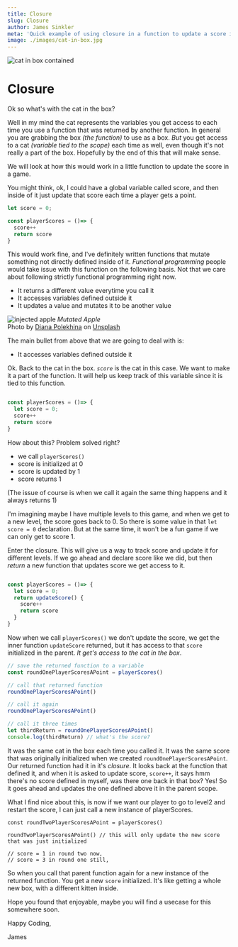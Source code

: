 ```yaml
---
title: Closure
slug: Closure
author: James Sinkler
meta: 'Quick example of using closure in a function to update a score in a game'
image: ./images/cat-in-box.jpg
---
```


![cat in box contained](./images/cat-in-box.jpg)

# Closure

Ok so what's with the cat in the box?

Well in my mind the cat represents the variables you get access to each time you use a function that was returned by another function. In general you are grabbing the box <em>(the function)</em> to use as a box. <em> But </em> you get access to a cat <em>(variable tied to the scope)</em> each time as well, even though it's not really a part of the box. Hopefully by the end of this that will make sense.

We will look at how this would work in a little function to update the score in a game.

You might think, ok, I could have a global variable called score, and then inside of it just update that score each time a player gets a point.

```javascript
let score = 0;

const playerScores = ()=> {
  score++
  return score
}
```

This would work fine, and I've definitely written functions that mutate something not directly defined inside of it. <em>Functional programming</em> people would take issue with this function on the following basis. Not that we care about following strictly functional programming right now. 

- It returns a different value everytime you call it
- It accesses variables defined outside it
- It updates a value and mutates it to be another value

![injected apple](./images/mutated-apple.jpg)
<em>Mutated Apple</em><br/>
<span>Photo by <a href="https://unsplash.com/@diana_pole?utm_source=unsplash&utm_medium=referral&utm_content=creditCopyText">Diana Polekhina</a> on <a href="https://unsplash.com/s/photos/gmo-apple?utm_source=unsplash&utm_medium=referral&utm_content=creditCopyText">Unsplash</a></span>


The main bullet from above that we are going to deal with is: 
- It accesses variables defined outside it

Ok. Back to the cat in the box. <em>`score`</em> is the cat in this case. We want to make it a part of the function. It will help us keep track of this variable since it is tied to this function.

```javascript

const playerScores = ()=> {
  let score = 0;
  score++
  return score
}
```

How about this? Problem solved right?
- we call `playerScores()`
- score is initialized at 0
- score is updated by 1
- score returns 1

(The issue of course is when we call it again the same thing happens and it always returns 1)

I'm imagining maybe I have multiple levels to this game, and when we get to a new level, the score goes back to 0. So there is some value in that `let score = 0` declaration. But at the same time, it won't be a fun game if we can only get to score 1.

Enter the closure. This will give us a way to track score and update it for different levels. If we go ahead and declare score like we did, but then <em>return</em> a new function that updates score we get access to it.

```javascript

const playerScores = ()=> {
  let score = 0;
  return updateScore() {
    score++
    return score
  }
}
```

Now when we call `playerScores()` we don't update the score, we get the inner function `updateScore` returned, but it has access to that `score` initialized in the parent. <em>It get's access to the cat in the box</em>.

```javascript
// save the returned function to a variable
const roundOnePlayerScoresAPoint = playerScores()

// call that returned function
roundOnePlayerScoresAPoint()

// call it again
roundOnePlayerScoresAPoint()

// call it three times
let thirdReturn = roundOnePlayerScoresAPoint()
console.log(thirdReturn) // what's the score?
```

It was the same cat in the box each time you called it. It was the same score that was originally initialized when we created `roundOnePlayerScoresAPoint`. Our returned function had it in it's <em>closure</em>. It looks back at the function that defined it, and when it is asked to update score, `score++`, it says hmm there's no score defined in myself, was there one back in that box? Yes! So it goes ahead and updates the one defined above it in the parent scope.

What I find nice about this, is now if we want our player to go to level2 and restart the score, I can just call a new instance of playerScores.

```javacript
const roundTwoPlayerScoresAPoint = playerScores()

roundTwoPlayerScoresAPoint() // this will only update the new score that was just initialized

// score = 1 in round two now,
// score = 3 in round one still,
```

So when you call that parent function again for a new instance of the returned function. You get a new `score` initialized. It's like getting a whole new box, with a different kitten inside.

Hope you found that enjoyable, maybe you will find a usecase for this somewhere soon.

Happy Coding,

James

